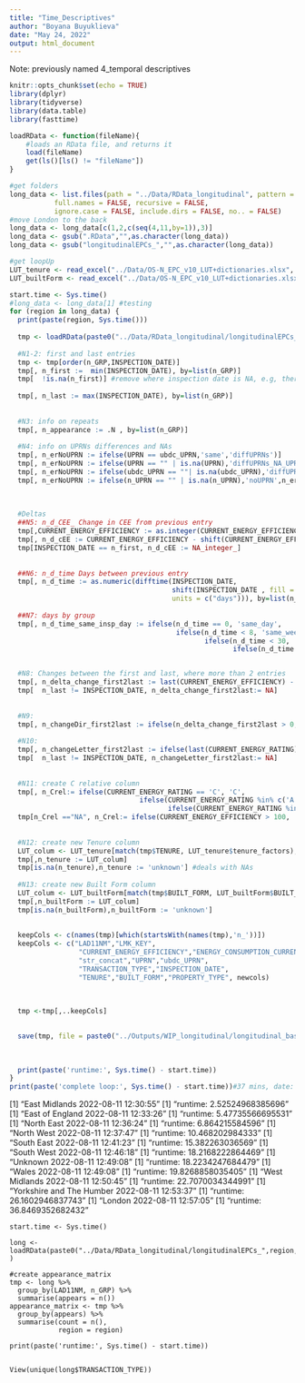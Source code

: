```yaml
---
title: "Time_Descriptives"
author: "Boyana Buyuklieva"
date: "May 24, 2022"
output: html_document
---
```


Note: previously named 4_temporal descriptives

```r
knitr::opts_chunk$set(echo = TRUE)
library(dplyr)
library(tidyverse)
library(data.table)
library(fasttime)

loadRData <- function(fileName){
    #loads an RData file, and returns it
    load(fileName)
    get(ls()[ls() != "fileName"])
}

#get folders
long_data <- list.files(path = "../Data/RData_longitudinal", pattern = NULL, all.files = FALSE,
           full.names = FALSE, recursive = FALSE,
           ignore.case = FALSE, include.dirs = FALSE, no.. = FALSE)
#move London to the back
long_data <- long_data[c(1,2,c(seq(4,11,by=1)),3)]
long_data <- gsub(".RData","",as.character(long_data))
long_data <- gsub("longitudinalEPCs_","",as.character(long_data))

#get loopUp
LUT_tenure <- read_excel("../Data/OS-N_EPC_v10_LUT+dictionaries.xlsx", sheet = "TENURE",range = cell_cols("B:C"))
LUT_builtForm <- read_excel("../Data/OS-N_EPC_v10_LUT+dictionaries.xlsx", sheet = "BUILT_FORM",range = cell_cols("B:C"))
```

```r
start.time <- Sys.time()
#long_data <- long_data[1] #testing
for (region in long_data) {
  print(paste(region, Sys.time()))
  
  tmp <- loadRData(paste0("../Data/RData_longitudinal/longitudinalEPCs_",region,".RData") )
  
  #N1-2: first and last entries
  tmp <- tmp[order(n_GRP,INSPECTION_DATE)]
  tmp[, n_first :=  min(INSPECTION_DATE), by=list(n_GRP)]
  tmp[  !is.na(n_first)] #remove where inspection date is NA, e.g, there are 7 in LONDON: 813658 813659 818797 818798 818799 921798 921799
  
  tmp[, n_last := max(INSPECTION_DATE), by=list(n_GRP)]
  
  
  #N3: info on repeats
  tmp[, n_appearance := .N , by=list(n_GRP)]
  
  #N4: info on UPRNs differences and NAs
  tmp[, n_erNoUPRN := ifelse(UPRN == ubdc_UPRN,'same','diffUPRNs')]
  tmp[, n_erNoUPRN := ifelse(UPRN == "" | is.na(UPRN),'diffUPRNs_NA_UPRN',n_erNoUPRN) ]
  tmp[, n_erNoUPRN := ifelse(ubdc_UPRN == ""| is.na(ubdc_UPRN),'diffUPRNs_NA_ubdc_UPRN',n_erNoUPRN) ]
  tmp[, n_erNoUPRN := ifelse(n_UPRN == "" | is.na(n_UPRN),'noUPRN',n_erNoUPRN) ]
  
  
  
  #Deltas
  ##N5: n_d_CEE_ Change in CEE from previous entry
  tmp[,CURRENT_ENERGY_EFFICIENCY := as.integer(CURRENT_ENERGY_EFFICIENCY) ]
  tmp[, n_d_cEE := CURRENT_ENERGY_EFFICIENCY - shift(CURRENT_ENERGY_EFFICIENCY , fill = first(CURRENT_ENERGY_EFFICIENCY)), by=list(n_GRP)]
  tmp[INSPECTION_DATE == n_first, n_d_cEE := NA_integer_]
  
  
  ##N6: n_d_time Days between previous entry
  tmp[, n_d_time := as.numeric(difftime(INSPECTION_DATE, 
                                        shift(INSPECTION_DATE , fill = first(INSPECTION_DATE)),
                                        units = c("days"))), by=list(n_GRP)]
  
  ##N7: days by group
  tmp[, n_d_time_same_insp_day := ifelse(n_d_time == 0, 'same_day', 
                                         ifelse(n_d_time < 8, 'same_week', 
                                                ifelse(n_d_time < 30, 'same_month', 
                                                       ifelse(n_d_time < 365, 'same_year', 'more_than_yr' ) )))]


  #N8: Changes between the first and last, where more than 2 entries
  tmp[, n_delta_change_first2last := last(CURRENT_ENERGY_EFFICIENCY) - first(CURRENT_ENERGY_EFFICIENCY), by=list(n_GRP)]
  tmp[  n_last != INSPECTION_DATE, n_delta_change_first2last:= NA]
  
  
  #N9: 
  tmp[, n_changeDir_first2last := ifelse(n_delta_change_first2last > 0, 'up', ifelse(n_delta_change_first2last == 0, 'NA', 'down' ) ) ]
  
  #N10: 
  tmp[, n_changeLetter_first2last := ifelse(last(CURRENT_ENERGY_RATING) == first(CURRENT_ENERGY_RATING),'same','diff'), by=list(n_GRP)]
  tmp[  n_last != INSPECTION_DATE, n_changeLetter_first2last:= NA]
  
  
  #N11: create C relative column
  tmp[, n_Crel:= ifelse(CURRENT_ENERGY_RATING == 'C', 'C', 
                                ifelse(CURRENT_ENERGY_RATING %in% c('A', 'B'), 'C+', 
                                       ifelse(CURRENT_ENERGY_RATING %in% c('D', 'E','F','G'),'C-','NA' )))]
  tmp[n_Crel =="NA", n_Crel:= ifelse(CURRENT_ENERGY_EFFICIENCY > 100, 'C+', 'C-')]#DEALs with: tmp[CURRENT_ENERGY_RATING =="INVALID!", ]$CURRENT_ENERGY_EFFICIENCY
  
  
  #N12: create new Tenure column
  LUT_colum <- LUT_tenure[match(tmp$TENURE, LUT_tenure$tenure_factors),"harmonisation"]
  tmp[,n_tenure := LUT_colum]
  tmp[is.na(n_tenure),n_tenure := 'unknown'] #deals with NAs
      
  #N13: create new Built Form column
  LUT_colum <- LUT_builtForm[match(tmp$BUILT_FORM, LUT_builtForm$BUILT_FORMfactors),"harmonisation"]
  tmp[,n_builtForm := LUT_colum]
  tmp[is.na(n_builtForm),n_builtForm := 'unknown'] 
  
  
  keepCols <- c(names(tmp)[which(startsWith(names(tmp),'n_'))])
  keepCols <- c("LAD11NM","LMK_KEY",
                 "CURRENT_ENERGY_EFFICIENCY","ENERGY_CONSUMPTION_CURRENT","POTENTIAL_ENERGY_EFFICIENCY",
                 "str_concat","UPRN","ubdc_UPRN",
                 "TRANSACTION_TYPE","INSPECTION_DATE",
                 "TENURE","BUILT_FORM","PROPERTY_TYPE", newcols) 
  
  
  
  tmp <-tmp[,..keepCols]

  
  save(tmp, file = paste0("../Outputs/WIP_longitudinal/longitudinal_baseline_",region,".RData") )
  
  
  
  print(paste('runtime:', Sys.time() - start.time))
}
print(paste('complete loop:', Sys.time() - start.time))#37 mins, date: 11/08/22

```
[1] "East Midlands 2022-08-11 12:30:55"
[1] "runtime: 2.52524968385696"
[1] "East of England 2022-08-11 12:33:26"
[1] "runtime: 5.47735566695531"
[1] "North East 2022-08-11 12:36:24"
[1] "runtime: 6.864215584596"
[1] "North West 2022-08-11 12:37:47"
[1] "runtime: 10.468202984333"
[1] "South East 2022-08-11 12:41:23"
[1] "runtime: 15.382263036569"
[1] "South West 2022-08-11 12:46:18"
[1] "runtime: 18.2168222864469"
[1] "Unknown 2022-08-11 12:49:08"
[1] "runtime: 18.2234247684479"
[1] "Wales 2022-08-11 12:49:08"
[1] "runtime: 19.8268858035405"
[1] "West Midlands 2022-08-11 12:50:45"
[1] "runtime: 22.7070034344991"
[1] "Yorkshire and The Humber 2022-08-11 12:53:37"
[1] "runtime: 26.1602946837743"
[1] "London 2022-08-11 12:57:05"
[1] "runtime: 36.8469352682432"


```appearance
start.time <- Sys.time()

long <- loadRData(paste0("../Data/RData_longitudinal/longitudinalEPCs_",region,".RData") )

#create appearance_matrix
tmp <- long %>%
  group_by(LAD11NM, n_GRP) %>% 
  summarise(appears = n())
appearance_matrix <- tmp %>%
  group_by(appears) %>%
  summarise(count = n(),
            region = region)

print(paste('runtime:', Sys.time() - start.time))


View(unique(long$TRANSACTION_TYPE))
```




